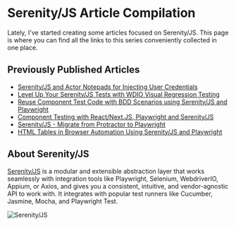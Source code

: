 # Serenity/JS Article Compilation

Lately, I've started creating some articles focused on Serenity/JS.
This page is where you can find all the links to this series 
conveniently collected in one place.

## Previously Published Articles

- [Serenity/JS and Actor Notepads for Injecting User Credentials](../sjs-actors-notepad)
- [Level Up Your Serenity/JS Tests with WDIO Visual Regression Testing](../sjs-visual-wdio)
- [Reuse Component Test Code with BDD Scenarios using Serenity/JS and Playwright](../sjs-playwright-ct-cucumber)
- [Component Testing with React/Next.JS, Playwright and Serenity/JS](../sjs-playwright-ct)
- [Serenity/JS - Migrate from Protractor to Playwright](../serenityjs-protractor2playwright)
- [HTML Tables in Browser Automation Using Serenity/JS and Playwright](../serenityjs-tables-peql)


## About Serenity/JS

[Serenity/JS](https://serenity-js.org/) is a modular and extensible abstraction layer that works seamlessly 
with integration tools like Playwright, Selenium, WebdriverIO, Appium, or Axios, 
and gives you a consistent, intuitive, and vendor-agnostic API to work with.
It integrates with popular test runners like Cucumber, Jasmine, Mocha, and Playwright Test.

![Serenity/JS](/img/serenity-js-social-card.jpg)

